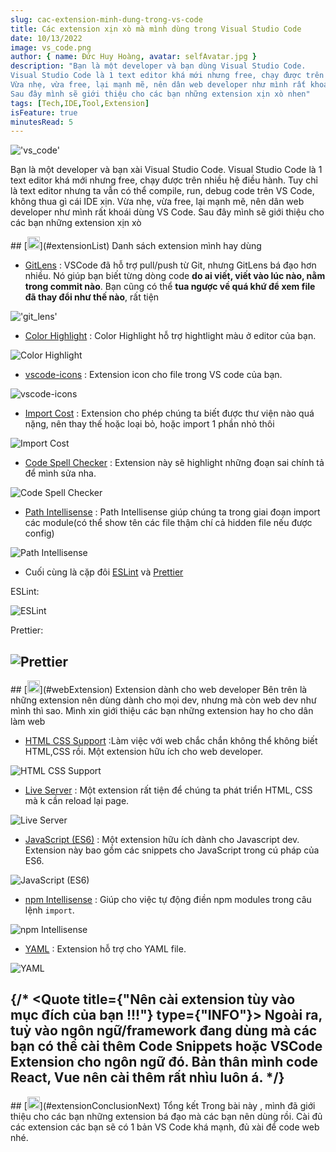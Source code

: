 ```yaml
---
slug: cac-extension-minh-dung-trong-vs-code
title: Các extension xịn xò mà mình dùng trong Visual Studio Code
date: 10/13/2022
image: vs_code.png
author: { name: Đức Huy Hoàng, avatar: selfAvatar.jpg }
description: "Bạn là một developer và bạn dùng Visual Studio Code.
Visual Studio Code là 1 text editor khá mới nhưng free, chạy được trên nhiều hệ điều hành. Tuy chỉ là text editor nhưng ta vẫn có thể compile, run, debug code trên VS Code, không thua gì cái IDE xịn.
Vừa nhẹ, vừa free, lại mạnh mẽ, nên dân web developer như mình rất khoái dùng VS Code.
Sau đây mình sẽ giới thiệu cho các bạn những extension xịn xò nhen"
tags: [Tech,IDE,Tool,Extension]
isFeature: true
minutesRead: 5
---
```


!['vs_code'](vs_code.png)

Bạn là một developer và bạn xài Visual Studio Code.
Visual Studio Code là 1 text editor khá mới nhưng free, chạy được trên nhiều hệ điều hành. Tuy chỉ là text editor nhưng ta vẫn có thể compile, run, debug code trên VS Code, không thua gì cái IDE xịn.
Vừa nhẹ, vừa free, lại mạnh mẽ, nên dân web developer như mình rất khoái dùng VS Code.
Sau đây mình sẽ giới thiệu cho các bạn những extension xịn xò

<article id="extensionList">
## [<img src="hashtag.svg" width="20px" height="20px"/>](#extensionList) Danh sách extension mình hay dùng

- [GitLens](https://marketplace.visualstudio.com/items?itemName=eamodio.gitlens) : VSCode đã hỗ trợ pull/push từ Git, nhưng GitLens bá đạo hơn nhiều. Nó giúp bạn biết từng dòng code **do ai viết, viết vào lúc nào, nằm trong commit nào**. Bạn cũng có thể **tua ngược về quá khứ để xem file đã thay đổi như thế nào**, rất tiện

!['git_lens'](vs-code-extension-post/git_lens.png)

- [Color Highlight](https://marketplace.visualstudio.com/items?itemName=naumovs.color-highlight) : Color Highlight hỗ trợ hightlight màu ở editor của bạn.

![Color Highlight](vs-code-extension-post/color_hight_light.png)

- [vscode-icons](https://marketplace.visualstudio.com/items?itemName=vscode-icons-team.vscode-icons) : Extension icon cho file trong VS code của bạn.

![vscode-icons](vs-code-extension-post/icons.png)

- [Import Cost](https://marketplace.visualstudio.com/items?itemName=wix.vscode-import-cost) : Extension cho phép chúng ta biết được thư viện nào quá nặng, nên thay thế hoặc loại bỏ, hoặc import 1 phần nhỏ thôi

![Import Cost](vs-code-extension-post/import_cost.png)

- [Code Spell Checker](https://marketplace.visualstudio.com/items?itemName=streetsidesoftware.code-spell-checker) : Extension này sẽ highlight những đoạn sai chính tả để mình sửa nha.

![Code Spell Checker](vs-code-extension-post/code_spell_checker.png)

- [Path Intellisense](https://marketplace.visualstudio.com/items?itemName=christian-kohler.path-intellisense) : Path Intellisense giúp chúng ta trong giai đoạn import các module(có thể show tên các file thậm chí cả hidden file nếu được config)

![Path Intellisense](vs-code-extension-post/path_intellisense.png)

- Cuối cùng là cặp đôi [ESLint](https://marketplace.visualstudio.com/items?itemName=dbaeumer.vscode-eslint) và [Prettier](https://marketplace.visualstudio.com/items?itemName=esbenp.prettier-vscode)

ESLint:

![ESLint](vs-code-extension-post/eslint.png)

Prettier:

## ![Prettier](vs-code-extension-post/prettier.png)

</article>

<article id="webExtension">
## [<img src="hashtag.svg" width="20px" height="20px"/>](#webExtension) Extension dành cho web developer
Bên trên là những extension nên dùng dành cho mọi dev, nhưng mà còn web dev như mình thì sao. Mình xin giới thiệu các bạn những extension hay ho cho dân làm web

- [HTML CSS Support](https://marketplace.visualstudio.com/items?itemName=ecmel.vscode-html-css) :Làm việc với web chắc chắn không thể không biết HTML,CSS rồi. Một extension hữu ích cho web developer.

![HTML CSS Support](vs-code-extension-post/html_css_support.png)

- [Live Server](https://marketplace.visualstudio.com/items?itemName=ritwickdey.LiveServer) : Một extension rất tiện để chúng ta phát triển HTML, CSS mà k cần reload lại page.

![Live Server](vs-code-extension-post/live_server.png)

- [JavaScript (ES6)](https://marketplace.visualstudio.com/items?itemName=xabikos.JavaScriptSnippets) : Một extension hữu ích dành cho Javascript dev. Extension này bao gồm các snippets cho JavaScript trong cú pháp của ES6.

![JavaScript (ES6)](vs-code-extension-post/js6_snippet.png)

- [npm Intellisense](https://marketplace.visualstudio.com/items?itemName=christian-kohler.npm-intellisense) : Giúp cho việc tự động điền npm modules trong câu lệnh `import`.

![npm Intellisense](vs-code-extension-post/npm_intellisense.png)

- [YAML](https://marketplace.visualstudio.com/items?itemName=redhat.vscode-yaml) : Extension hỗ trợ cho YAML file.

![YAML](vs-code-extension-post/yaml.png)

{/* <Quote title={"Nên cài extension tùy vào mục đích của bạn !!!"} type={"INFO"}>
Ngoài ra, tuỳ vào ngôn ngữ/framework đang dùng mà các bạn có thể cài thêm Code Snippets hoặc VSCode Extension cho ngôn ngữ đó. Bản thân mình code React, Vue nên cài thêm rất nhìu luôn á.
</Quote> */}
---
</article>

<article id="extensionConclusionNext">
## [<img src="hashtag.svg" width="20px" height="20px"/>](#extensionConclusionNext) Tổng kết
Trong bài này , mình đã giới thiệu cho các bạn những extension bá đạo mà các bạn nên dùng rồi. Cài đủ các extension các bạn sẽ có 1 bản 
VS Code khá mạnh, đủ xài để code web nhé.

</article>
